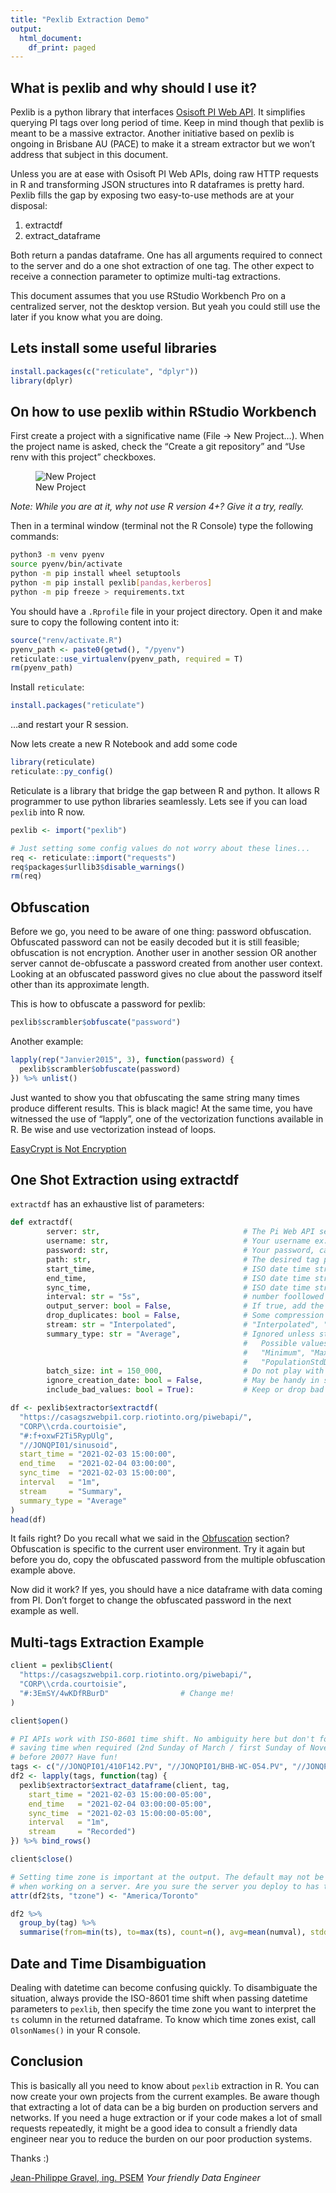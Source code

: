 ```yaml
---
title: "Pexlib Extraction Demo"
output:
  html_document:
    df_print: paged
---
```


## What is pexlib and why should I use it?

Pexlib is a python library that interfaces [Osisoft PI Web API](https://docs.osisoft.com/bundle/pi-web-api-reference/page/help.html). It simplifies
querying PI tags over long period of time. Keep in mind though that pexlib is meant to be a massive
extractor. Another initiative based on pexlib is ongoing in Brisbane AU (PACE) to make it a stream
extractor but we won't address that subject in this document.

Unless you are at ease with Osisoft PI Web APIs, doing raw HTTP requests in R and transforming JSON
structures into R dataframes is pretty hard. Pexlib fills the gap by exposing two easy-to-use 
methods are at your disposal:

1) extractdf
2) extract_dataframe

Both return a pandas dataframe. One has all arguments required to connect to the server and do a
one shot extraction of one tag. The other expect to receive a connection parameter to optimize
multi-tag extractions.

This document assumes that you use RStudio Workbench Pro on a centralized server, not the desktop
version. But yeah you could still use the later if you know what you are doing.

## Lets install some useful libraries
```r
install.packages(c("reticulate", "dplyr"))
library(dplyr)
```


## On how to use pexlib within RStudio Workbench

First create a project with a significative name (File -\> New Project...). When the project name is asked, check the "Create a git repository" and "Use renv with this project" checkboxes.

![New Project](assets/NewProject.jpg "New Project")

*Note: While you are at it, why not use R version 4+? Give it a try, really.*

Then in a terminal window (terminal not the R Console) type the following commands:

```bash
python3 -m venv pyenv
source pyenv/bin/activate
python -m pip install wheel setuptools
python -m pip install pexlib[pandas,kerberos]
python -m pip freeze > requirements.txt
```

You should have a `.Rprofile` file in your project directory. Open it and make sure to copy the
following content into it:

```r
source("renv/activate.R")
pyenv_path <- paste0(getwd(), "/pyenv")
reticulate::use_virtualenv(pyenv_path, required = T)
rm(pyenv_path)
```

Install `reticulate`:

```r
install.packages("reticulate")
```

...and restart your R session.

Now lets create a new R Notebook and add some code

```r
library(reticulate)
reticulate::py_config()
```

Reticulate is a library that bridge the gap between R and python. It allows R programmer to use
python libraries seamlessly. Lets see if you can load `pexlib` into R now.

```r
pexlib <- import("pexlib")

# Just setting some config values do not worry about these lines...
req <- reticulate::import("requests")
req$packages$urllib3$disable_warnings() 
rm(req)
```

## Obfuscation

Before we go, you need to be aware of one thing: password obfuscation. Obfuscated password can not
be easily decoded but it is still feasible; obfuscation is not encryption. Another user in
another session OR another server cannot de-obfuscate a password created from another user context.
Looking at an obfuscated password gives no clue about the password itself other than its 
approximate length.

This is how to obfuscate a password for pexlib:

```r
pexlib$scrambler$obfuscate("password")
```
Another example:

```r
lapply(rep("Janvier2015", 3), function(password) {
  pexlib$scrambler$obfuscate(password)
}) %>% unlist()
```

Just wanted to show you that obfuscating the same string many times produce different results.
This is black magic! At the same time, you have witnessed the use of "lapply", one of the
vectorization functions available in R. Be wise and use vectorization instead of loops.

[EasyCrypt is Not Encryption](https://gist.github.com/formix/4076442db2304fb326a0f30bcbbebff5)

## One Shot Extraction using extractdf

`extractdf` has an exhaustive list of parameters:

```python
def extractdf(
        server: str,                                # The Pi Web API server address
        username: str,                              # Your username ex: CORP\\john.doe
        password: str,                              # Your password, can be obfuscated!
        path: str,                                  # The desired tag path
        start_time,                                 # ISO date time string
        end_time,                                   # ISO date time string
        sync_time,                                  # ISO date time string
        interval: str = "5s",                       # number foollowed by "s", "m", "h", "d" or "w"
        output_server: bool = False,                # If true, add the server name column 
        drop_duplicates: bool = False,              # Some compression
        stream: str = "Interpolated",               # "Interpolated", "Recorded", "Summary"
        summary_type: str = "Average",              # Ignored unless stream param is "Summary" 
                                                    #   Possible values: "Total", "Average", 
                                                    #   "Minimum", "Maximum", "StdDev", 
                                                    #   "PopulationStdDev", "Count", "PercentGood"
        batch_size: int = 150_000,                  # Do not play with this one plz
        ignore_creation_date: bool = False,         # May be handy in some cases (central PI)
        include_bad_values: bool = True):           # Keep or drop bad values (according to PI doc)
```


```r
df <- pexlib$extractor$extractdf(
  "https://casagszwebpi1.corp.riotinto.org/piwebapi/",
  "CORP\\crda.courtoisie",
  "#:f+oxwF2Ti5RypUlg",
  "//JONQPI01/sinusoid",
  start_time = "2021-02-03 15:00:00",
  end_time   = "2021-02-04 03:00:00",
  sync_time  = "2021-02-03 15:00:00",
  interval   = "1m",
  stream     = "Summary",
  summary_type = "Average"
)
head(df)
```

It fails right? Do you recall what we said in the [Obfuscation](#obfuscation) section?
Obfuscation is specific to the current user environment. Try it again but before you do, copy the
obfuscated password from the multiple obfuscation example above.

Now did it work? If yes, you should have a nice dataframe with data coming from PI. Don't forget to
change the obfuscated password in the next example as well.

## Multi-tags Extraction Example

```r
client = pexlib$Client(
  "https://casagszwebpi1.corp.riotinto.org/piwebapi/",
  "CORP\\crda.courtoisie",
  "#:3EmSY/4wKDfRBurD"                # Change me!
)

client$open()

# PI APIs work with ISO-8601 time shift. No ambiguity here but don't forget to account for daylight
# saving time when required (2nd Sunday of March / first Sunday of November). Are you querying data
# before 2007? Have fun!
tags <- c("//JONQPI01/410F142.PV", "//JONQPI01/BHB-WC-054.PV", "//JONQPI01/BO-DI-804.PV")
df2 <- lapply(tags, function(tag) {
  pexlib$extractor$extract_dataframe(client, tag,
    start_time = "2021-02-03 15:00:00-05:00",
    end_time   = "2021-02-04 03:00:00-05:00",
    sync_time  = "2021-02-03 15:00:00-05:00",
    interval   = "1m",
    stream     = "Recorded")
}) %>% bind_rows()

client$close()

# Setting time zone is important at the output. The default may not be what you expect. Especially
# when working on a server. Are you sure the server you deploy to has the time zone you expect?
attr(df2$ts, "tzone") <- "America/Toronto"  

df2 %>% 
  group_by(tag) %>%
  summarise(from=min(ts), to=max(ts), count=n(), avg=mean(numval), stddev=sd(numval))
```

## Date and Time Disambiguation

Dealing with datetime can become confusing quickly. To disambiguate the situation, always provide
the ISO-8601 time shift when passing datetime parameters to `pexlib`, then specify the time zone you
want to interpret the `ts` column in the returned dataframe. To know which time zones exist, call
`OlsonNames()` in your R console.

## Conclusion

This is basically all you need to know about `pexlib` extraction in R. You can now create your own
projects from the current examples. Be aware though that extracting a lot of data can be a big
burden on production servers and networks. If you need a huge extraction or if your code makes a
lot of small requests repeatedly, it might be a good idea to consult a friendly data engineer
near you to reduce the burden on our poor production systems.

Thanks :)

[Jean-Philippe Gravel, ing. PSEM](mailto:jean-philippe.gravel@riotinto.com)
*Your friendly Data Engineer*

